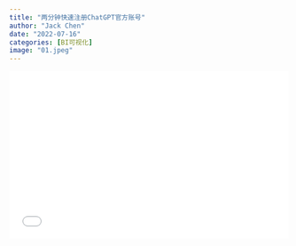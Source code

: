 ```yaml
---
title: "两分钟快速注册ChatGPT官方账号"
author: "Jack Chen"
date: "2022-07-16"
categories: [BI可视化]
image: "01.jpeg"
---
```


<div style="position: relative; padding: 30% 45%;">

<iframe style="position: absolute; width: 100%; height: 100%; left: 0; top: 0;" src="//player.bilibili.com/player.html?bvid=BV1Ua411Q7JR&page=1" frameborder="no" scrolling="no">

</iframe>

</div> 
